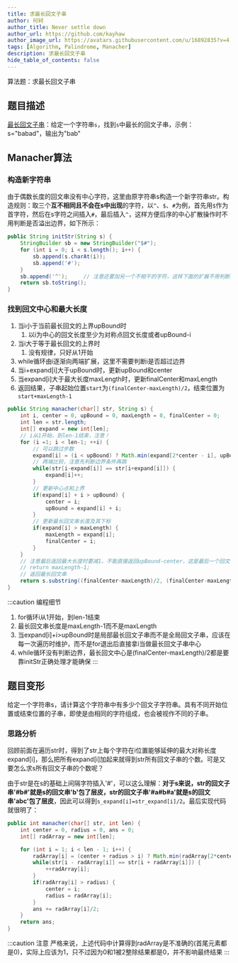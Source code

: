 ```yaml
---
title: 求最长回文子串
author: 何轲
author_title: Never settle down
author_url: https://github.com/kayhaw
author_image_url: https://avatars.githubusercontent.com/u/16892835?v=4
tags: [Algorithm, Palindrome, Manacher]
description: 求最长回文子串
hide_table_of_contents: false
---
```


算法题：求最长回文子串
<!--truncate-->

## 题目描述
[最长回文子串](https://leetcode-cn.com/problems/longest-palindromic-substring/)：给定一个字符串`s`，找到`s`中最长的回文子串，示例：s="babad"，输出为"bab"

## Manacher算法

### 构造新字符串
由于偶数长度的回文串没有中心字符，这里由原字符串s构造一个新字符串str。构造规则：取三个**互不相同且不会在s中出现**的字符，以`^`、`$`、`#`为例，首先用`$`作为首字符，然后在s字符之间插入`#`，最后插入`^`，这样方便后序的中心扩散操作时不用判断是否溢出边界，如下所示：
```java
public String initStr(String s) {
    StringBuilder sb = new StringBuilder("$#");
    for (int i = 0; i < s.length(); i++) {
        sb.append(s.charAt(i));
        sb.append('#');
    }
    sb.append('^');     // 注意还要加另一个不相干的字符，这样下面的扩展不用判断边界是否溢出
    return sb.toString();
}
```

### 找到回文中心和最大长度
1. 当i小于当前最长回文的上界upBound时
    1. 以i为中心的回文长度至少为对称点回文长度或者upBound-i
2. 当i大于等于最长回文的上界时
    1. 没有规律，只好从1开始
3. while循环由i逐渐向两端扩展，这里不需要判断i是否超过边界
4. 当i+expand[i]大于upBound时，更新upBound和center
5. 当expand[i]大于最大长度maxLength时，更新finalCenter和maxLength
6. 返回结果，子串起始位置`start`为`(finalCenter-maxLength)/2`，结束位置为`start+maxLength-1`
```java
public String manacher(char[] str, String s) {
    int i, center = 0, upBound = 0, maxLength = 0, finalCenter = 0;
    int len = str.length;
    int[] expand = new int[len];
    // i从1开始，到len-1结束，注意！
    for (i =1; i < len-1; ++i) {
        // 可以跳过步数
        expand[i] = (i < upBound) ? Math.min(expand[2*center - i], upBound-i) : 1;
        // 两端比较，注意先判断边界条件再跳
        while(str[i-expand[i]] == str[i+expand[i]]) {
            expand[i]++;
        }
        // 更新中心点和上界
        if(expand[i] + i > upBound) {
            center = i;
            upBound = expand[i] + i;
        }
        // 更新最长回文串长度及其下标
        if(expand[i] > maxLength) {
            maxLength = expand[i];
            finalCenter = i;
        }
    }
    // 注意最后返回最大长度时要减1，不能直接返回upBound-center，这是最后一个回文串长度不是最长回文串长度
    // return maxLength-1;
    // 返回最长回文串
    return s.substring((finalCenter-maxLength)/2, (finalCenter-maxLength)/2 + maxLength-1);
}
```
:::caution 编程细节
1. for循环i从1开始，到len-1结束
2. 最长回文串长度是maxLength-1而不是maxLength
3. 当expand[i]+i>upBound时是局部最长回文子串而不是全局回文子串，应该在每一次遍历时维护，而不是for退出后直接拿i当做最长回文子串中心
4. while循环没有判断边界，最长回文中心是(finalCenter-maxLength)/2都是要靠initStr正确处理才能确保
:::

## 题目变形
给定一个字符串s，请计算这个字符串中有多少个回文子字符串。具有不同开始位置或结束位置的子串，即使是由相同的字符组成，也会被视作不同的子串。

### 思路分析
回顾前面在遍历str时，得到了str上每个字符在i位置能够延伸的最大对称长度expand[i]，那么把所有expand[i]加起来就得到str所有回文子串的个数。可是又要怎么求s所有回文子串的个数呢？

由于str是在s的基础上间隔字符插入'#'，可以这么理解：**对于s来说，str的回文子串'#b#'就是s的回文串'b'包了层皮，str的回文子串'#a#b#a'就是s的回文串'abc'包了层皮**，因此可以得到`s_expand[i]=str_expand[i]/2`。最后实现代码就很明了：
```java
public int manacher(char[] str, int len) {
    int center = 0, radius = 0, ans = 0;
    int[] radArray = new int[len];

    for (int i = 1; i < len - 1; i++) {
        radArray[i] = (center + radius > i) ? Math.min(radArray[2*center-i], center + radius - i) : 1;
        while(str[i - radArray[i]] == str[i + radArray[i]]) {
            ++radArray[i];
        }
        if(radArray[i] > radius) {
            center = i;
            radius = radArray[i];
        }
        ans += radArray[i]/2;
    }
    return ans;
}
```
:::caution 注意
严格来说，上述代码中计算得到radArray是不准确的(首尾元素都是0)，实际上应该为1，只不过因为0和1被2整除结果都是0，并不影响最终结果
:::